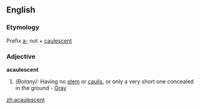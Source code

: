 ==English==

===Etymology===
Prefix [[a-]] not + [[caulescent]]

===Adjective===
'''acaulescent'''

# ''(Botany):'' Having no [[stem]] or [[caulis]], or only a very short one concealed in the ground - [[Gray]]

[[zh:acaulescent]]
